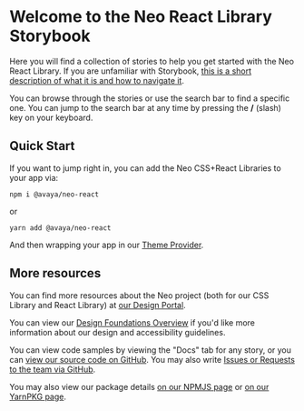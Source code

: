 <Meta title="Introduction" />

# Welcome to the Neo React Library Storybook

Here you will find a collection of stories to help you get started with the Neo React Library. If you are unfamiliar with Storybook, [this is a short description of what it is and how to navigate it](https://storybook.js.org/docs/react/get-started/browse-stories).

You can browse through the stories or use the search bar to find a specific one. You can jump to the search bar at any time by pressing the **/** (slash) key on your keyboard.

## Quick Start

If you want to jump right in, you can add the Neo CSS+React Libraries to your app via:

<code>npm i @avaya/neo-react</code>

or

<code>yarn add @avaya/neo-react</code>

And then wrapping your app in our [Theme Provider](/story/components-neo-theme-provider--default).

## More resources

You can find more resources about the Neo project (both for our CSS Library and React Library) at [our Design Portal](https://design.avayacloud.com/components/web/setup-web).

You can view our [Design Foundations Overview](https://design.avayacloud.com/guidelines/overview) if you'd like more information about our design and accessibility guidelines.

You can view code samples by viewing the "Docs" tab for any story, or you can [view our source code on GitHub](https://github.com/avaya-dux/neo-library-react). You may also write [Issues or Requests to the team via GitHub](https://github.com/avaya-dux/neo-library-react/issues).

You may also view our package details [on our NPMJS page](https://www.npmjs.com/package/@avaya/neo-react) or [on our YarnPKG page](https://yarnpkg.com/package/@avaya/neo-react).
